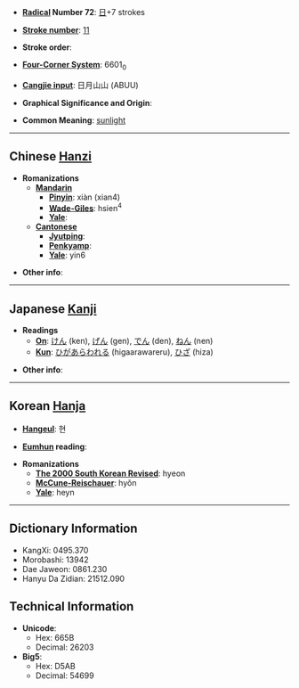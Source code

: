 * '''[[Wiktionary:Chinese radical index| Radical]] Number 72''': [[Wiktionary:Chinese radical index 日|日]]+7 strokes

* '''[[Wiktionary:Chinese total strokes index|Stroke number]]''': [[Wiktionary:Chinese total strokes index 11|11]]

* '''Stroke order''': 

* '''[[Wiktionary:Chinese four corner index|Four-Corner System]]''': 6601<sub>0</sub>

* '''[[Wiktionary:Chinese Cangjie index|Cangjie input]]''': 日月山山 (ABUU)

* '''Graphical Significance and Origin''': 

* '''Common Meaning''': [[sunlight]]

----

== Chinese [[Hanzi]] ==

* '''Romanizations'''
** '''[[Mandarin]]'''
*** '''[[Pinyin]]''': xiàn (xian4)
*** '''[[Wade-Giles]]''': hsien<sup>4</sup>
*** '''[[Yale]]''': 
** '''[[Cantonese]]'''
*** '''[[Jyutping]]''':
*** '''[[Penkyamp]]''': 
*** '''[[Yale]]''': yin6

* '''Other info''': 

----

== Japanese [[Kanji]] ==

* '''Readings'''
** '''[[On]]''': [[けん]] (ken), [[げん]] (gen), [[でん]] (den), [[ねん]] (nen)
** '''[[Kun]]''': [[ひがあらわれる]] (higaarawareru), [[ひざ]] (hiza)

* '''Other info''':  

----

== Korean [[Hanja]] ==

* '''[[Hangeul]]''': 현

* '''[[Eumhun]] reading''': 

* '''Romanizations'''
** '''[[The 2000 South Korean Revised Romanization|The 2000 South Korean Revised]]''': hyeon
** '''[[McCune-Reischauer]]''': hyŏn
** '''[[Yale]]''': heyn

----

== Dictionary Information ==

* KangXi: 0495.370
* Morobashi: 13942
* Dae Jaweon: 0861.230
* Hanyu Da Zidian: 21512.090

== Technical Information ==

* '''Unicode''':
** Hex: 665B
** Decimal: 26203
* '''Big5''':
** Hex: D5AB
** Decimal: 54699